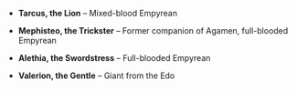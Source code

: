 - **Tarcus, the Lion** – Mixed-blood Empyrean

- **Mephisteo, the Trickster** – Former companion of Agamen, full-blooded Empyrean

- **Alethia, the Swordstress** – Full-blooded Empyrean

- **Valerion, the Gentle** – Giant from the Edo
